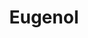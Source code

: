 ---
title: Eugenol
aka:
  - 4-allyl-2-methoxyphenol
duration_chart_title: Oral Duration of Eugenol
duration_chart:
  total: 15–30 m
  onset: 3m
  coming_up: 7m
  plateau: 15m
  coming_down: 7m
  after_effects: 22m
positive_effects: mood lift, increased energy, feelings of connection, sensory appreciation
neutral_effects: appetite suppression, disinhibition
negative_effects: increased heart rate, muscle tension
image_location: /src/assets/Images/Eugenol/Eugenol (structural formula).png
dosage_table:
  title: Oral Dosage of Eugenol
  threshold: 10 mg
  light: 50 mg
  common: 100 mg
  strong: 200 mg
  heavy: 300+ mg
--- 